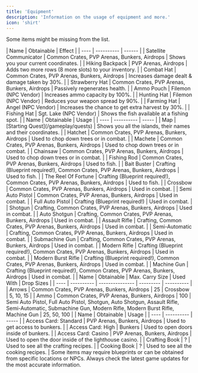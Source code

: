 ```yaml
---
title: 'Equipment'
description: 'Information on the usage of equipment and more.'
icon: 'shirt'
---
```


<Note>Some items might be missing from the list.</Note>

<Tabs>
  <Tab title="Wearable Equipment">
    | Name | Obtainable | Effect |
    | ---- | ---------- | ------ |
    | Satellite Communicator | Common Crates, PVP Arenas, Bunkers, Airdrops | Shows you your current coordinates. |
    | Hiking Backpack | PVP Arenas, Airdrops | Adds two more rows (8 more slots) to your inventory. |
    | Combat Hat | Common Crates, PVP Arenas, Bunkers, Airdrops | Increases damage dealt & damage taken by 30%. |
    | Strawberry Hat | Common Crates, PVP Arenas, Bunkers, Airdrops | Passively regenerates health. |
    | Ammo Pouch | Filemon (NPC Vendor) | Increases ammo capacity by 100%. |
    | Hunting Hat | Filemon (NPC Vendor) | Reduces your weapon spread by 90%. |
    | Farming Hat | Angel (NPC Vendor) | Increases the chance to get extra harvest by 30%. |
    | Fishing Hat | Sgt. Lake (NPC Vendor) | Shows the fish available at a fishing spot. |
  </Tab>

  <Tab title="Usable Equipment">
    | Name | Obtainable | Usage |
    | ---- | ---------- | ----- |
    | Map | [Starting Quest](/gameplay/quests) | Shows you all the islands, their names and their coordinates. |
    | Hatchet | Common Crates, PVP Arenas, Bunkers, Airdrops | Used to chop down trees or in combat. |
    | Machete | Common Crates, PVP Arenas, Bunkers, Airdrops | Used to chop down trees or in combat. |
    | Chainsaw | Common Crates, PVP Arenas, Bunkers, Airdrops | Used to chop down trees or in combat. |
    | Fishing Rod | Common Crates, PVP Arenas, Bunkers, Airdrops | Used to fish. |
    | Bait Buster | Crafting (Blueprint required!), Common Crates, PVP Arenas, Bunkers, Airdrops | Used to fish. |
    | The Reel Of Fortune | Crafting (Blueprint required!), Common Crates, PVP Arenas, Bunkers, Airdrops | Used to fish. |
    | Crossbow | Common Crates, PVP Arenas, Bunkers, Airdrops | Used in combat. |
    | Semi Auto Pistol | Common Crates, PVP Arenas, Bunkers, Airdrops | Used in combat. |
    | Full Auto Pistol | Crafting (Blueprint required!) | Used in combat. |
    | Shotgun | Crafting, Common Crates, PVP Arenas, Bunkers, Airdrops | Used in combat. |
    | Auto Shotgun | Crafting, Common Crates, PVP Arenas, Bunkers, Airdrops | Used in combat. |
    | Assault Rifle | Crafting, Common Crates, PVP Arenas, Bunkers, Airdrops | Used in combat. |
    | Semi-Automatic | Crafting, Common Crates, PVP Arenas, Bunkers, Airdrops | Used in combat. |
    | Submachine Gun | Crafting, Common Crates, PVP Arenas, Bunkers, Airdrops | Used in combat. |
    | Modern Rifle | Crafting (Blueprint required!), Common Crates, PVP Arenas, Bunkers, Airdrops | Used in combat. |
    | Modern Burst Rifle | Crafting (Blueprint required!), Common Crates, PVP Arenas, Bunkers, Airdrops | Used in combat. |
    | Machine Gun | Crafting (Blueprint required!), Common Crates, PVP Arenas, Bunkers, Airdrops | Used in combat. |
  </Tab>

  <Tab title="Ammo & Arrows">
    | Name | Obtainable | Max. Carry Size | Used With | Drop Sizes |
    | ---- | ---------- | --------------- | --------- | ---------- |
    | Arrows | Common Crates, PVP Arenas, Bunkers, Airdrops | 25 | Crossbow | 5, 10, 15 |
    | Ammo | Common Crates, PVP Arenas, Bunkers, Airdrops | 100 | Semi Auto Pistol, Full Auto Pistol, Shotgun, Auto Shotgun, Assault Rifle, Semi-Automatic, Submachine Gun, Modern Rifle, Modern Burst Rifle, Machine Gun | 25, 50, 100 |
  </Tab>

  <Tab title="Non-Equipable Equipment">
    | Name | Obtainable | Usage |
    | ---- | ---------- | ----- |
    | Access Card: Standard | PVP Arenas, Bunkers, Airdrops | Used to get access to bunkers. |
    | Access Card: High | Bunkers | Used to open doors inside of bunkers. |
    | Access Card: Casino | PVP Arenas, Bunkers, Airdrops | Used to open the door inside of the lighthouse casino. |
    | Crafting Book | ? | Used to see all the crafting recipes. |
    | Cooking Book | ? | Used to see all the cooking recipes. |
  </Tab>
</Tabs>

<Callout type="info">
  Some items may require blueprints or can be obtained from specific locations or NPCs. Always check the latest game updates for the most accurate information.
</Callout>